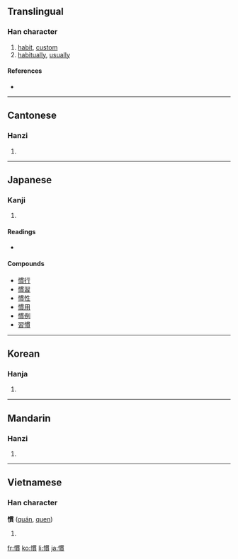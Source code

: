 {{also|惯}}
==Translingual==

===Han character===
{{Han char|rn=61|rad=心|as=11|sn=14|four=9708<sub>6</sub>|canj=心田十金 (PWJC)|ids=⿰[[忄]][[貫]]}}

# [[habit]], [[custom]]
# [[habitually]], [[usually]]

====References====
* {{Han ref|kx=0399.130|dkj=11111|dj=0739.010|hdz=42349.010|uh=6163|ud=24931|bh=BA44|bd=47684}}

----

==Cantonese==

===Hanzi===
{{yue-hanzi|jyut=|y=gwaan3}}

# {{defn|Cantonese}}

----

==Japanese==

===Kanji===
{{ja-kanji|grade=5|rs=心11}}

# {{defn|Japanese}}

====Readings====
* {{ja-readings|on=[[かん]] (kan)|kun=[[なれる]] (nareru), [[ならわし]] (narawashi), [[ならす]] (narasu)}}

====Compounds====
* [[慣行]]
* [[慣習]]
* [[慣性]]
* [[慣用]]
* [[慣例]]
* [[習慣]]

----

==Korean==

===Hanja===
{{ko-hanja|hangeul=관|eumhun=|rv=gwan|mr=kwan|y=kwan}}

# {{defn|Korean}}

----

==Mandarin==

===Hanzi===
{{cmn-hanzi|sim=惯|pin=[[guàn]] ([[guan4]])|wg=kuan<sup>4</sup>}}

# {{defn|Mandarin}}

----

==Vietnamese==

===Han character===
'''慣''' ([[quán]], [[quen]])

# {{defn|Vietnamese}}

[[fr:慣]]
[[ko:慣]]
[[li:慣]]
[[ja:慣]]